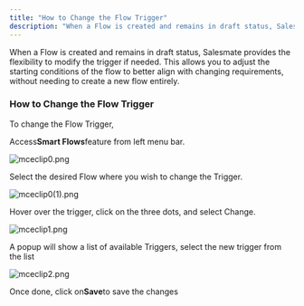 ```yaml
---
title: "How to Change the Flow Trigger"
description: "When a Flow is created and remains in draft status, Salesmate provides the flexibility to modify the trigger if needed. This allows you to adjust the"
---
```


When a Flow is created and remains in draft status, Salesmate provides the flexibility to modify the trigger if needed. This allows you to adjust the starting conditions of the flow to better align with changing requirements, without needing to create a new flow entirely.

### How to Change the Flow Trigger

To change the Flow Trigger,

Access**Smart Flows**feature from left menu bar.

![mceclip0.png](./images/mceclip0-3.png)

Select the desired Flow where you wish to change the Trigger.

![mceclip0(1).png](./images/mceclip01.png)

Hover over the trigger, click on the three dots, and select Change.

![mceclip1.png](./images/mceclip1.png)

A popup will show a list of available Triggers, select the new trigger from the list

![mceclip2.png](./images/mceclip2.png)

Once done, click on**Save**to save the changes
